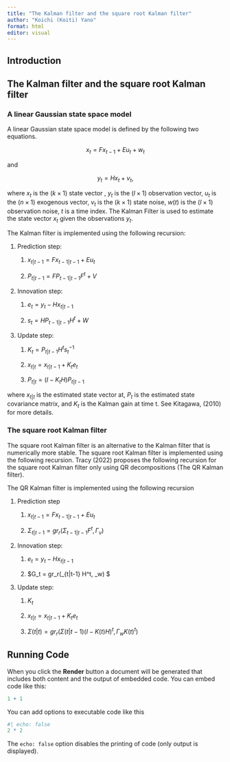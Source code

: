 ```yaml
---
title: "The Kalman filter and the square root Kalman filter"
author: "Koichi (Koiti) Yano"
format: html
editor: visual
---
```


## Introduction

## The Kalman filter and the square root Kalman filter

### A linear Gaussian state space model

A linear Gaussian state space model is defined by the following two equations.

$$
x_t=Fx_{t-1} + E u_t + w_t
$$

and

$$y_t=Hx_t+v_t,$$

where $x_t$ is the $(k \times 1)$ state vector , $y_t$ is the $(l \times 1)$ observation vector, $u_t$ is the $(n \times 1)$ exogenous vector, $v_t$ is the $(k \times 1)$ state noise, $w(t)$ is the $(l \times 1)$ observation noise, $t$ is a time index. The Kalman Filter is used to estimate the state vector $x_t$ given the observations $y_t$.

The Kalman filter is implemented using the following recursion:

1.  Prediction step:

    1.  $x_{t|t-1} = F x_{t-1|t-1} + E u_t$

    2.  $P_{t|t-1} = F P_{t-1|t-1} F^t + V$

2.  Innovation step:

    1.  $e_t = y_t - H x_{t|t-1}$

    2.  $s_t = H P_{t-1|t-1}H^t + W$

3.  Update step:

    1.  $K_t=P_{t|t-1} H^t s_t^{-1}$

    2.  $x_{t|t} = x_{t|t-1} + K_t e_t$

    3.  $P_{t|t} = (I - K_t H) P_{t|t-1}$

where $x_{t|t}$ is the estimated state vector at, $P_t$ is the estimated state covariance matrix,  and $K_t$ is the Kalman gain at time t. See Kitagawa, (2010) for more details.

### The square root Kalman filter

The square root Kalman filter is an alternative to the Kalman filter that is numerically more stable. The square root Kalman filter is implemented using the following recursion. Tracy (2022) proposes the following recursion for the square root Kalman filter only using QR decompositions (The QR Kalman filter).

The QR Kalman filter is implemented using the following recursion

1.  Prediction step

    1.  $x_{t|t-1} = F x_{t-1|t-1} + E u_t$

    2.  $\Sigma_{t|t-1} = gr_r(\Sigma_{t-1|t-1} F^t, \Gamma_v)$

2.  Innovation step:

    1.  $e_t = y_t - H x_{t|t-1}$

    2.  \$G_t = gr_r(\Sigma\_{t\|t-1} H\^t, \Gamma\_w) \$

3.  Update step:

    1.  $K_t$

    2.  $x_{t|t} = x_{t|t-1} + K_t e_t$

    3.  $\Sigma(t|t) = gr_r(\Sigma(t|t-1) {(I - K(t) H)}^t, \Gamma_w {K(t)}^t)$



## Running Code

When you click the **Render** button a document will be generated that includes both content and the output of embedded code. You can embed code like this:

```r
1 + 1
```

You can add options to executable code like this

```r
#| echo: false
2 * 2
```

The `echo: false` option disables the printing of code (only output is displayed).
